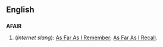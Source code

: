==English==

==={{acronym}}===
'''AFAIR'''

# (''Internet slang''): [[as far as I remember|As Far As I Remember]]; [[as fas as I recall|As Far As I Recall]].